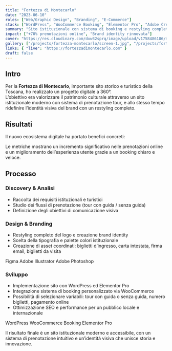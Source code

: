 ```yaml
---
title: "Fortezza di Montecarlo"
date: "2023-06-10"
roles: ["Web/Graphic Design", "Branding", "E-Commerce"]
stack: ["WordPress", "WooCommerce Booking", "Elementor Pro", "Adobe Creative Suite"]
summary: "Sito istituzionale con sistema di booking e restyling completo del brand."
impact: ["+70% prenotazioni online", "Brand identity rinnovata"]
cover: "https://res.cloudinary.com/dxw32sprq/image/upload/v1758486186/montecarlo_v4jacg.png"
gallery: ["/projects/fortezza-montecarlo/screen-1.jpg", "/projects/fortezza-montecarlo/screen-2.jpg"]
links: { "live": "https://fortezzadimontecarlo.com" }
draft: false
---
```



## Intro

Per la **Fortezza di Montecarlo**, importante sito storico e turistico della Toscana, ho realizzato un progetto digitale a 360°.  
L’obiettivo era valorizzare il patrimonio culturale attraverso un sito istituzionale moderno con sistema di prenotazione tour, e allo stesso tempo ridefinire l’identità visiva del brand con un restyling completo.

## Risultati

Il nuovo ecosistema digitale ha portato benefici concreti:

<div className="grid grid-cols-2 md:grid-cols-4 gap-4 my-8">
  <Kpi label="Prenotazioni online" value="+70%" />
  <Kpi label="Tempo medio di prenotazione" value="-35%" />
  <Kpi label="Identità visiva" value="Rinnovata" />
  <Kpi label="Esperienza utente" value="Ottimizzata" />
</div>

Le metriche mostrano un incremento significativo nelle prenotazioni online e un miglioramento dell’esperienza utente grazie a un booking chiaro e veloce.

## Processo

### Discovery & Analisi
- Raccolta dei requisiti istituzionali e turistici
- Studio dei flussi di prenotazione (tour con guida / senza guida)
- Definizione degli obiettivi di comunicazione visiva

### Design & Branding
- Restyling completo del logo e creazione brand identity
- Scelta della tipografia e palette colori istituzionale
- Creazione di asset coordinati: biglietti d’ingresso, carta intestata, firma email, biglietti da visita

<div className="flex gap-2 mt-4">
  <Badge>Figma</Badge>
  <Badge>Adobe Illustrator</Badge>
  <Badge>Adobe Photoshop</Badge>
</div>

### Sviluppo
- Implementazione sito con WordPress ed Elementor Pro
- Integrazione sistema di booking personalizzato via WooCommerce
- Possibilità di selezionare variabili: tour con guida o senza guida, numero biglietti, pagamento online
- Ottimizzazione SEO e performance per un pubblico locale e internazionale

<div className="flex gap-2 mt-4">
  <Badge>WordPress</Badge>
  <Badge>WooCommerce Booking</Badge>
  <Badge>Elementor Pro</Badge>
</div>

Il risultato finale è un sito istituzionale moderno e accessibile, con un sistema di prenotazione intuitivo e un’identità visiva che unisce storia e innovazione.
